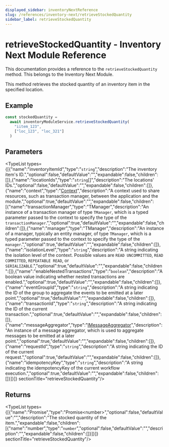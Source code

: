 ```yaml
---
displayed_sidebar: inventoryNextReference
slug: /references/inventory-next/retrieveStockedQuantity
sidebar_label: retrieveStockedQuantity
---
```



# retrieveStockedQuantity - Inventory Next Module Reference

This documentation provides a reference to the `retrieveStockedQuantity` method. This belongs to the Inventory Next Module.

This method retrieves the stocked quantity of an inventory item in the specified location.

## Example

```ts
const stockedQuantity =
  await inventoryModuleService.retrieveStockedQuantity(
    "iitem_123",
    ["loc_123", "loc_321"]
  )
```

## Parameters

<TypeList types={[{"name":"inventoryItemId","type":"`string`","description":"The inventory item's ID.","optional":false,"defaultValue":"","expandable":false,"children":[]},{"name":"locationIds","type":"`string`[]","description":"The locations' IDs.","optional":false,"defaultValue":"","expandable":false,"children":[]},{"name":"context","type":"[Context](../../interfaces/inventory_next.Context.mdx)","description":"A context used to share resources, such as transaction manager, between the application and the module.","optional":true,"defaultValue":"","expandable":false,"children":[{"name":"transactionManager","type":"TManager","description":"An instance of a transaction manager of type `TManager`, which is a typed parameter passed to the context to specify the type of the `transactionManager`.","optional":true,"defaultValue":"","expandable":false,"children":[]},{"name":"manager","type":"TManager","description":"An instance of a manager, typically an entity manager, of type `TManager`, which is a typed parameter passed to the context to specify the type of the `manager`.","optional":true,"defaultValue":"","expandable":false,"children":[]},{"name":"isolationLevel","type":"`string`","description":"A string indicating the isolation level of the context. Possible values are `READ UNCOMMITTED`, `READ COMMITTED`, `REPEATABLE READ`, or `SERIALIZABLE`.","optional":true,"defaultValue":"","expandable":false,"children":[]},{"name":"enableNestedTransactions","type":"`boolean`","description":"A boolean value indicating whether nested transactions are enabled.","optional":true,"defaultValue":"","expandable":false,"children":[]},{"name":"eventGroupId","type":"`string`","description":"A string indicating the ID of the group to aggregate the events to be emitted at a later point.","optional":true,"defaultValue":"","expandable":false,"children":[]},{"name":"transactionId","type":"`string`","description":"A string indicating the ID of the current transaction.","optional":true,"defaultValue":"","expandable":false,"children":[]},{"name":"messageAggregator","type":"[IMessageAggregator](../../interfaces/inventory_next.IMessageAggregator.mdx)","description":"An instance of a message aggregator, which is used to aggregate messages to be emitted at a later point.","optional":true,"defaultValue":"","expandable":false,"children":[]},{"name":"requestId","type":"`string`","description":"A string indicating the ID of the current request.","optional":true,"defaultValue":"","expandable":false,"children":[]},{"name":"idempotencyKey","type":"`string`","description":"A string indicating the idempotencyKey of the current workflow execution.","optional":true,"defaultValue":"","expandable":false,"children":[]}]}]}  sectionTitle="retrieveStockedQuantity"/>

## Returns

<TypeList types={[{"name":"Promise","type":"Promise&#60;number&#62;","optional":false,"defaultValue":"","description":"The stocked quantity of the item.","expandable":false,"children":[{"name":"number","type":"`number`","optional":false,"defaultValue":"","description":"","expandable":false,"children":[]}]}]}  sectionTitle="retrieveStockedQuantity"/>
